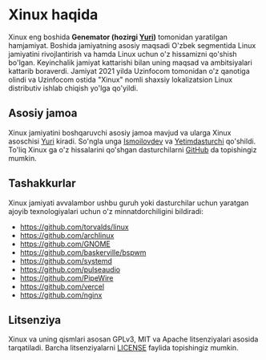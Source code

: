 # Xinux haqida

Xinux eng boshida **Genemator (hozirgi [Yuri](https://github.com/katsuki-yuri))** tomonidan yaratilgan hamjamiyat.
Boshida jamiyatning asosiy maqsadi O'zbek segmentida Linux jamiyatini rivojlantirish va hamda Linux uchun o'z hissamizni
qo'shish bo'lgan. Keyinchalik jamiyat kattarishi bilan uning maqsad va ambitsiyalari kattarib boraverdi. Jamiyat
2021 yilda Uzinfocom tomonidan o'z qanotiga olindi va Uzinfocom ostida "Xinux" nomli shaxsiy lokalizatsion Linux distributiv ishlab
chiqish yo'lga qo'yildi.

## Asosiy jamoa

Xinux jamiyatini boshqaruvchi asosiy jamoa mavjud va ularga Xinux asoschisi [Yuri](https://github.com/katsuki-yuri)
kiradi. So'ngla unga [Ismoilovdev](https://github.com/ismoilovdevml) va [Yetimdasturchi](https://github.com/yetimdasturchi)
qo'shildi. To'liq Xinux ga o'z hissalarini qo'shgan dasturchilarni [GitHub](https://github.com/uzinfocom-org/xinux/graphs/contributors)
da topishingiz mumkin.

## Tashakkurlar

Xinux jamiyati avvalambor ushbu guruh yoki dasturchilar uchun yaratgan ajoyib texnologiyalari uchun o'z minnatdorchiligini
bildiradi:

- https://github.com/torvalds/linux
- https://github.com/archlinux
- https://github.com/GNOME
- https://github.com/baskerville/bspwm
- https://github.com/systemd
- https://github.com/pulseaudio
- https://github.com/PipeWire
- https://github.com/vercel
- https://github.com/nginx

## Litsenziya

Xinux va uning qismlari asosan GPLv3, MIT va Apache litsenziyalari asosida tarqatiladi. Barcha litsenziyalarni [LICENSE](/LICENSE)
faylida topishingiz mumkin.
